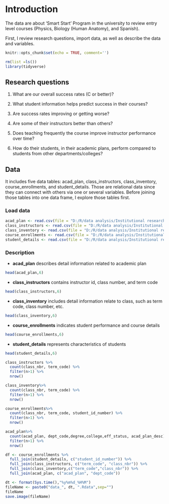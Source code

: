 # Introduction

The data are about 'Smart Start' Program in the university to review entry level courses (Physics, Biology (Human Anatomy), and Spanish).

First, I review research questions, import data, as well as describe the data and variables.

```r
knitr::opts_chunk$set(echo = TRUE, comment='')
```

```r
rm(list =ls())
library(tidyverse)
```

## Research questions

1.  What are our overall success rates (C or better)?

2.  What student information helps predict success in their courses?

3.  Are success rates improving or getting worse?

4.  Are some of their instructors better than others?

5.  Does teaching frequently the course improve instructor performance over time?

6.  How do their students, in their academic plans, perform compared to students from other departments/colleges?

## Data

It includes five data tables: acad_plan, class_instructors, class_inventory, course_enrollments, and student_details. Those are relational data since they can connect with others via one or several variables. Before joining those tables into one data frame, I explore those tables first.

### Load data

```r
acad_plan <- read.csv(file = "D:/R/data analysis/Institutional research/technical-exercise/content/docs/data/acad_plan.csv")
class_instructors <- read.csv(file = "D:/R/data analysis/Institutional research/technical-exercise/content/docs/data/class_instructors.csv")
class_inventory <- read.csv(file = "D:/R/data analysis/Institutional research/technical-exercise/content/docs/data/class_inventory.csv")
course_enrollments <- read.csv(file = "D:/R/data analysis/Institutional research/technical-exercise/content/docs/data/course_enrollments.csv")
student_details <- read.csv(file = "D:/R/data analysis/Institutional research/technical-exercise/content/docs/data/student_details.csv")
```

### Description

-   **acad_plan** describes detail information related to academic plan

```r
head(acad_plan,6)
```

-   **class_instructors** contains instructor id, class number, and term code

```r
head(class_instructors,6)
```

-   **class_inventory** includes detail information relate to class, such as term code, class number, etc.

```r
head(class_inventory,6)
```

-   **course_enrollments** indicates student performance and course details

```r
head(course_enrollments,6)
```

-   **student_details** represents characteristics of students

```r
head(student_details,6)
```


```r
class_instructors %>%
  count(class_nbr, term_code) %>%
  filter(n>1) %>%
  nrow()
```

```r
class_inventory%>%
  count(class_nbr, term_code) %>%
  filter(n>1) %>%
  nrow()
```

```r
course_enrollments%>%
  count(class_nbr, term_code, student_id_number) %>%
  filter(n>1) %>%
  nrow()
```

```r
acad_plan%>%
  count(acad_plan, dept_code,degree,college,eff_status, acad_plan_desc) %>%
  filter(n>1) %>%
  nrow()
```

```r
df <- course_enrollments %>% 
  full_join(student_details, c("student_id_number")) %>%
  full_join(class_instructors, c("term_code", "class_nbr")) %>%
  full_join(class_inventory,c("term_code","class_nbr")) %>%
  full_join(acad_plan, c("acad_plan", "dept_code")) 
```

```r
dt <- format(Sys.time(),"%y%m%d_%H%M")
fileName <- paste0("data_", dt, ".Rdata",sep="")
fileName
save.image(fileName)
```
